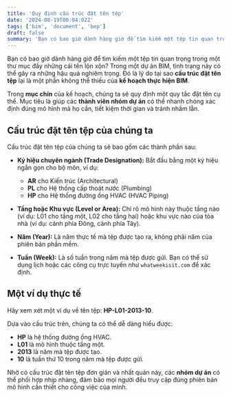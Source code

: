 ```yaml
---
title: 'Quy định cấu trúc đặt tên tệp'
date: '2024-08-19T00:04:02Z'
tags: ['bim', 'document', 'bep']
draft: false
summary: 'Bạn có bao giờ dành hàng giờ để tìm kiếm một tệp tin quan trọng trong một thư mục đầy những cái tên lộn xộn?'
---
```


Bạn có bao giờ dành hàng giờ để tìm kiếm một tệp tin quan trọng trong một thư mục đầy những cái tên lộn xộn? Trong một dự án BIM, tình trạng này có thể gây ra những hậu quả nghiêm trọng. Đó là lý do tại sao **cấu trúc đặt tên tệp** lại là một phần không thể thiếu của **kế hoạch thực hiện BIM**.

Trong **mục chín** của kế hoạch, chúng ta sẽ quy định một quy tắc đặt tên cụ thể. Mục tiêu là giúp các **thành viên nhóm dự án** có thể nhanh chóng xác định đúng mô hình mà họ cần, tiết kiệm thời gian và tránh nhầm lẫn.

## Cấu trúc đặt tên tệp của chúng ta

Cấu trúc đặt tên tệp của chúng ta sẽ bao gồm các thành phần sau:

- **Ký hiệu chuyên ngành (Trade Designation):** Bắt đầu bằng một ký hiệu ngắn gọn cho bộ môn, ví dụ:
  - **AR** cho Kiến trúc (Architectural)
  - **PL** cho Hệ thống cấp thoát nước (Plumbing)
  - **HP** cho Hệ thống đường ống HVAC (HVAC Piping)

- **Tầng hoặc Khu vực (Level or Area):** Chỉ rõ mô hình này thuộc tầng nào (ví dụ: L01 cho tầng một, L02 cho tầng hai) hoặc khu vực nào của tòa nhà (ví dụ: cánh phía Đông, cánh phía Tây).

- **Năm (Year):** Là năm thực tế mà tệp được tạo ra, không phải năm của phiên bản phần mềm.

- **Tuần (Week):** Là số tuần trong năm mà tệp được gửi. Bạn có thể sử dụng lịch hoặc các công cụ trực tuyến như `whatweekisit.com` để xác định.

## Một ví dụ thực tế

Hãy xem xét một ví dụ về tên tệp: **HP-L01-2013-10**.

Dựa vào cấu trúc trên, chúng ta có thể dễ dàng hiểu được:

- **HP** là hệ thống đường ống HVAC.
- **L01** là mô hình thuộc tầng một.
- **2013** là năm mà tệp được tạo.
- **10** là tuần thứ 10 trong năm mà tệp được gửi.

Nhờ có cấu trúc đặt tên tệp đơn giản và nhất quán này, các **nhóm dự án** có thể phối hợp nhịp nhàng, đảm bảo mọi người đều truy cập đúng phiên bản mô hình cần thiết cho công việc của mình.
